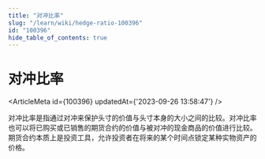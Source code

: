```yaml
---
title: "对冲比率"
slug: "/learn/wiki/hedge-ratio-100396"
id: "100396"
hide_table_of_contents: true
---
```



# 对冲比率

<ArticleMeta id={100396} updatedAt={'2023-09-26 13:58:47'} />
<div className='border-solid border-b border-t-0 my-4 border-[var(--ifm-color-gray-300)]' />

对冲比率是指通过对冲来保护头寸的价值与头寸本身的大小之间的比较。对冲比率也可以将已购买或已销售的期货合约的价值与被对冲的现金商品的价值进行比较。期货合约本质上是投资工具，允许投资者在将来的某个时间点锁定某种实物资产的价格。
